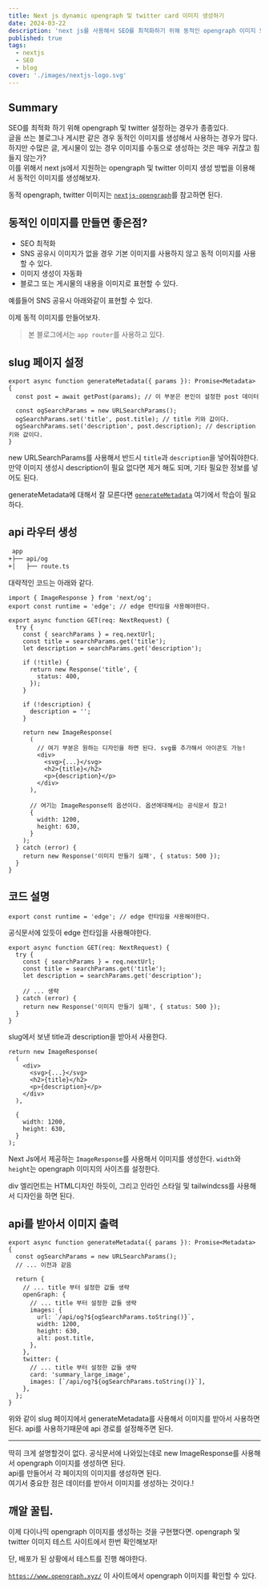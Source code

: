 ```yaml
---
title: Next js dynamic opengraph 및 twitter card 이미지 생성하기
date: 2024-03-22
description: 'next js를 사용해서 SEO를 최적화하기 위해 동적인 opengraph 이미지 또는 twitter card 이미지를 생성하는 방법을 알아보자.'
published: true
tags:
  - nextjs
  - SEO
  - blog
cover: './images/nextjs-logo.svg'
---
```


## Summary

SEO를 최적화 하기 위해 opengraph 및 twitter 설정하는 경우가 종종있다.<br/>
글을 쓰는 블로그나 게시판 같은 경우 동적인 이미지를 생성해서 사용하는 경우가 많다.<br/>
하지만 수많은 글, 게시물이 있는 경우 이미지를 수동으로 생성하는 것은 매우 귀찮고 힘들지 않는가?<br/>
이를 위해서 next js에서 지원하는 opengraph 및 twitter 이미지 생성 방법을 이용해서 동적인 이미지를 생성해보자.

동적 opengraph, twitter 이미지는 [`nextjs-opengraph`](https://nextjs.org/docs/app/api-reference/file-conventions/metadata/opengraph-image#generate-images-using-code-js-ts-tsx)를 참고하면 된다.

## 동적인 이미지를 만들면 좋은점?

- SEO 최적화
- SNS 공유시 이미지가 없을 경우 기본 이미지를 사용하지 않고 동적 이미지를 사용할 수 있다.
- 이미지 생성이 자동화
- 블로그 또는 게시물의 내용을 이미지로 표현할 수 있다.

예를들어 SNS 공유시 아래와같이 표현할 수 있다.

<MDXImage
  src="./images/og-image.png"
  title="SNS 공유시 표현되는 이미지"
  width="400px"
/>

이제 동적 이미지를 만들어보자.

> 본 블로그에서는 `app router`를 사용하고 있다.

## slug 페이지 설정

```tsx title="blog/[...slug]/page.tsx"
export async function generateMetadata({ params }): Promise<Metadata> {
  const post = await getPost(params); // 이 부분은 본인이 설정한 post 데이터

  const ogSearchParams = new URLSearchParams();
  ogSearchParams.set('title', post.title); // title 키와 값이다.
  ogSearchParams.set('description', post.description); // description 키와 값이다.
}
```

new URLSearchParams를 사용해서 반드시 `title`과 `description`을 넣어줘야한다.
만약 이미지 생성시 description이 필요 없다면 제거 해도 되며, 기타 필요한 정보를 넣어도 된다.

generateMetadata에 대해서 잘 모른다면 [`generateMetadata`](https://nextjs.org/docs/app/api-reference/functions/generate-metadata) 여기에서 학습이 필요하다.

## api 라우터 생성

```txt title="프로젝트 구조"
 app
+├── api/og
+│   ├── route.ts
```

대략적인 코드는 아래와 같다.

```tsx title="api/og/route.ts" showLineNumbers
import { ImageResponse } from 'next/og';
export const runtime = 'edge'; // edge 런타임을 사용해야한다.

export async function GET(req: NextRequest) {
  try {
    const { searchParams } = req.nextUrl;
    const title = searchParams.get('title');
    let description = searchParams.get('description');

    if (!title) {
      return new Response('title', {
        status: 400,
      });
    }

    if (!description) {
      description = '';
    }

    return new ImageResponse(
      (
        // 여기 부분은 원하는 디자인을 하면 된다. svg를 추가해서 아이콘도 가능!
        <div>
          <svg>{...}</svg>
          <h2>{title}</h2>
          <p>{description}</p>
        </div>
      ),

      // 여기는 ImageResponse의 옵션이다. 옵션에대해서는 공식문서 참고!
      {
        width: 1200,
        height: 630,
      }
    );
  } catch (error) {
    return new Response('이미지 만들기 실패', { status: 500 });
  }
}
```

## 코드 설명

```tsx title="api/og/route.ts"
export const runtime = 'edge'; // edge 런타임을 사용해야한다.
```

공식문서에 있듯이 edge 런타임을 사용해야한다.

```tsx title="api/og/route.ts" {3,4,5}
export async function GET(req: NextRequest) {
  try {
    const { searchParams } = req.nextUrl;
    const title = searchParams.get('title');
    let description = searchParams.get('description');

    // ... 생략
  } catch (error) {
    return new Response('이미지 만들기 실패', { status: 500 });
  }
}
```

slug에서 보낸 title과 description을 받아서 사용한다.

```tsx title="api/og/route.ts"
return new ImageResponse(
  (
    <div>
      <svg>{...}</svg>
      <h2>{title}</h2>
      <p>{description}</p>
    </div>
  ),

  {
    width: 1200,
    height: 630,
  }
);
```

Next Js에서 제공하는 `ImageResponse`를 사용해서 이미지를 생성한다.
`width`와 `height`는 opengraph 이미지의 사이즈를 설정한다.

div 엘리먼트는 HTML디자인 하듯이, 그리고 인라인 스타일 및 tailwindcss를 사용해서 디자인을 하면 된다.

## api를 받아서 이미지 출력

```tsx title="blog/[...slug]/page.tsx"
export async function generateMetadata({ params }): Promise<Metadata> {
  const ogSearchParams = new URLSearchParams();
  // ... 이전과 같음

  return {
    // ... title 부터 설정한 값들 생략
    openGraph: {
      // ... title 부터 설정한 값들 생략
      images: {
        url: `/api/og?${ogSearchParams.toString()}`,
        width: 1200,
        height: 630,
        alt: post.title,
      },
    },
    twitter: {
      // ... title 부터 설정한 값들 생략
      card: 'summary_large_image',
      images: [`/api/og?${ogSearchParams.toString()}`],
    },
  };
}
```

위와 같이 slug 페이지에서 generateMetadata를 사용해서 이미지를 받아서 사용하면 된다. api를 사용하기때문에 api 경로를 설정해주면 된다.

---

딱히 크게 설명할것이 없다. 공식문서에 나와있는데로 new ImageResponse를 사용해서 opengraph 이미지를 생성하면 된다.<br/>
api를 만들어서 각 페이지의 이미지를 생성하면 된다.<br/>
여기서 중요한 점은 데이터를 받아서 이미지를 생성하는 것이다.!<br/>

## 깨알 꿀팁.

이제 다이나믹 opengraph 이미지를 생성하는 것을 구현했다면. opengraph 및 twitter 이미지 테스트 사이트에서 한번 확인해보자!

단, 배포가 된 상황에서 테스트를 진행 해야한다.

[`https://www.opengraph.xyz/`](https://www.opengraph.xyz/) 이 사이트에서 opengraph 이미지를 확인할 수 있다.
